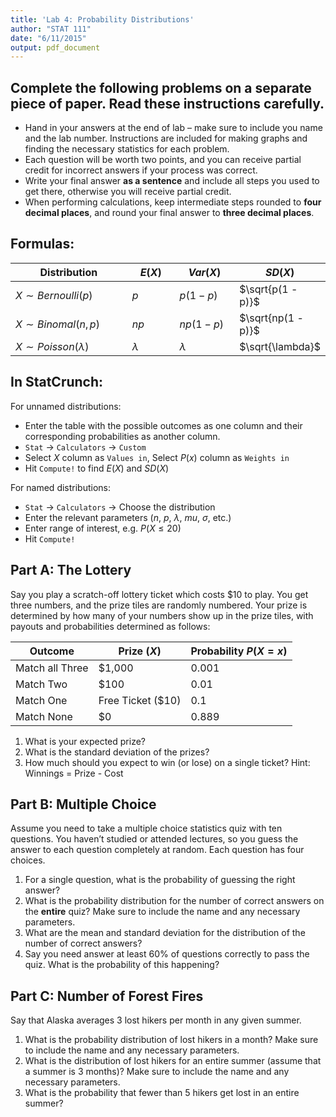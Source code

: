 ```yaml
---
title: 'Lab 4: Probability Distributions'
author: "STAT 111"
date: "6/11/2015"
output: pdf_document
---
```


## Complete the following problems on a separate piece of paper.  Read these instructions carefully. 

- Hand in your answers at the end of lab -- make sure to include you name and the lab number.  Instructions are included for making graphs and finding the necessary statistics for each problem.
- Each question will be worth two points, and you can receive partial credit for incorrect answers if your process was correct.
- Write your final answer **as a sentence** and include all steps you used to get there, otherwise you will receive partial credit.
- When performing calculations, keep intermediate steps rounded to **four decimal places**, and round your final answer to **three decimal places**.

## Formulas:

Distribution              | $E(X)$    | $Var(X)$    | $SD(X)$ 
--------------------------|-----------|-------------|---------------
$X \sim Bernoulli(p)$     | $p$       | $p(1 - p)$   | $\sqrt{p(1 - p)}$
$X \sim Binomal(n, p)$    | $np$      | $np(1 - p)$ | $\sqrt{np(1 - p)}$
$X \sim Poisson(\lambda)$ | $\lambda$ | $\lambda$   | $\sqrt{\lambda}$


## In StatCrunch:
For unnamed distributions:

- Enter the table with the possible outcomes as one column and their corresponding probabilities as another column.
- `Stat` $\to$ `Calculators` $\to$ `Custom`
- Select $X$ column as `Values in`, Select $P(x)$ column as `Weights in`
- Hit `Compute!` to find $E(X)$ and $SD(X)$

For named distributions:

- `Stat` $\to$ `Calculators` $\to$ Choose the distribution
- Enter the relevant parameters ($n$, $p$, $\lambda$, $mu$, $\sigma$, etc.)
- Enter range of interest, e.g. $P(X \le 20)$
- Hit `Compute!`

## Part A: The Lottery
Say you play a scratch-off lottery ticket which costs $10 to play.  You get three numbers, and the prize tiles are randomly numbered.  Your prize is determined by how many of your numbers show up in the prize tiles, with payouts and probabilities determined as follows:

Outcome | Prize $(X)$ | Probability $P(X = x)$
--------|-------------|-------------------------
Match all Three | $1,000 | $0.001$
Match Two | $100 | $0.01$
Match One | Free Ticket ($10) | 0.1
Match None | $0 | $0.889$

1. What is your expected prize?
2. What is the standard deviation of the prizes?
3. How much should you expect to win (or lose) on a single ticket? Hint: Winnings = Prize - Cost

## Part B: Multiple Choice
Assume you need to take a multiple choice statistics quiz with ten questions.  You haven't studied or attended lectures, so you guess the answer to each question completely at random.  Each question has four choices.

1. For a single question, what is the probability of guessing the right answer?
2. What is the probability distribution for the number of correct answers on the **entire** quiz? Make sure to include the name and any necessary parameters.
3. What are the mean and standard deviation for the distribution of the number of correct answers?
4. Say you need answer at least 60% of questions correctly to pass the quiz.  What is the probability of this happening?

## Part C: Number of Forest Fires
Say that Alaska averages 3 lost hikers per month in any given summer.

1. What is the probability distribution of lost hikers in a month?  Make sure to include the name and any necessary parameters.
2. What is the distribution of lost hikers for an entire summer (assume that a summer is 3 months)?  Make sure to include the name and any necessary parameters.
3. What is the probability that fewer than 5 hikers get lost in an entire summer?












